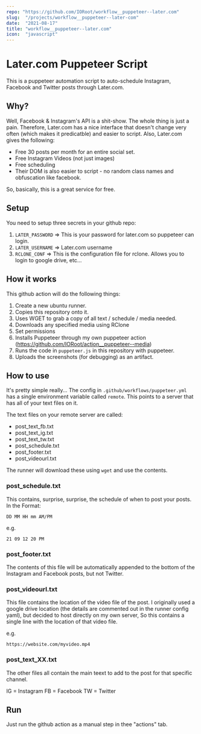 ```yaml
---
repo: "https://github.com/IORoot/workflow__puppeteer--later.com"
slug:  "/projects/workflow__puppeteer--later-com"
date:  "2021-08-17"
title: "workflow__puppeteer--later.com"
icon:  "javascript"
---
```



# Later.com Puppeteer Script

This is a puppeteer automation script to auto-schedule Instagram, Facebook and Twitter posts through Later.com.

## Why?
Well, Facebook & Instagram's API is a shit-show. The whole thing is just a pain.
Therefore, Later.com has a nice interface that doesn't change very often (which makes it predicatble) and easier to script. 
Also, Later.com gives the following:
- Free 30 posts per month for an entire social set.
- Free Instagram Videos (not just images)
- Free scheduling
- Their DOM is also easier to script - no random class names and obfuscation like facebook.

So, basically, this is a great service for free.


## Setup
You need to setup three secrets in your github repo:
1. `LATER_PASSWORD` => This is your password for later.com so puppeteer can login.
2. `LATER_USERNAME` => Later.com username
3. `RCLONE_CONF`    => This is the configuration file for rclone. Allows you to login to google drive, etc...


## How it works

This github action will do the following things:

1. Create a new ubuntu runner.
1. Copies this repository onto it.
1. Uses WGET to grab a copy of all text / schedule / media needed. 
1. Downloads any specified media using RClone
1. Set permissions
1. Installs Puppeteer through my own puppeteer action (https://github.com/IORoot/action__puppeteer--media)
1. Runs the code in `puppeteer.js` in this repository with puppeteer.
1. Uploads the screenshots (for debugging) as an artifact.


## How to use

It's pretty simple really... The config in `.github/workflows/puppeteer.yml` has a single environment variable called `remote`. This points to a server that has all of your text files on it.

The text files on your remote server are called:
- post_text_fb.txt
- post_text_ig.txt
- post_text_tw.txt
- post_schedule.txt
- post_footer.txt
- post_videourl.txt

The runner will download these using `wget` and use the contents.

### post_schedule.txt

This contains, surprise, surprise, the schedule of when to post your posts.
In the Format:
```
DD MM HH mm AM/PM
```

e.g.
```
21 09 12 20 PM
```

### post_footer.txt
The contents of this file will be automatically appended to the bottom of the Instagram and Facebook posts, but not Twitter.

### post_videourl.txt
This file contains the location of the video file of the post. I originally used a google drive location (the details are commented out in the runner config yaml), but decided to host directly on my own server, So this contains a single line with the location of that video file.

e.g.
```
https://website.com/myvideo.mp4
```

### post_text_XX.txt
The other files all contain the main teext to add to the post for that specific channel.

IG = Instagram
FB = Facebook
TW = Twitter

## Run

Just run the github action as a manual step in thee "actions" tab.
